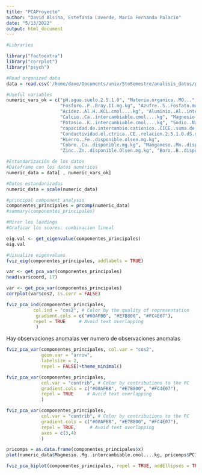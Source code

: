 ```yaml
---
title: "PCAProyecto"
author: "David Alsina, Estefanía Laverde, María Fernanda Palacio"
date: "5/13/2022"
output: html_document
---
```

```r
#Libraries

library("factoextra")
library("corrplot")
library("psych")
```

```r
#Read organized data
data = read.csv('/home/dave/Documents/univ/5toSemestre/analisis_datos/proyecto/proyectoAED/proyectoAED/data_bonita.csv')
```

```r
#Useful variables 
numeric_vars_ok = c("pH.agua.suelo.2.5.1.0", "Materia.organica..MO...",
                    "Fosforo..P..Bray.II.mg.kg", "Azufre..S..Fosfato.monocalcico.mg.kg",
                    "Acidez..Al.H..KCL.cmol....kg", "Aluminio..Al..intercambiable.cmol....kg",
                    "Calcio..Ca..intercambiable.cmol....kg", "Magnesio..Mg..intercambiable.cmol....kg",
                    "Potasio..K..intercambiable.cmol....kg", "Sodio..Na..intercambiable.cmol....kg",
                    "capacidad.de.intercambio.cationico..CICE..suma.de.bases.cmol....kg",
                    "Conductividad.el.ctrica..CE..relacion.2.5.1.0.dS.m",
                    "Hierro..Fe..disponible.olsen.mg.kg",
                    "Cobre..Cu..disponible.mg.kg", "Manganeso..Mn..disponible.Olsen.mg.kg",
                    "Zinc..Zn..disponible.Olsen.mg.kg", "Boro..B..disponible.mg.kg")


```

```r
#Estandarización de los datos
#Dataframe con los datos numéricos
numeric_data = data[ , numeric_vars_ok]

#Datos estandarizados
numeric_data = scale(numeric_data)
```


```r
#principal component analysis
componentes_principales = prcomp(numeric_data)
#summary(componentes_principales)

#Mirar los loadings
#Graficar los scores: combinacion lineal
```
```r
eig.val <- get_eigenvalue(componentes_principales)
eig.val
```
```r
#Visualize eigenvalues
fviz_eig(componentes_principales, addlabels = TRUE)
```

```r
var <- get_pca_var(componentes_principales)
head(var$coord, 17)
```

```r
var <- get_pca_var(componentes_principales)
corrplot(var$cos2, is.corr = FALSE)
```


```r
fviz_pca_ind(componentes_principales,
          col.ind = "cos2", # Color by the quality of representation
           gradient.cols = c("#00AFBB", "#E7B800", "#FC4E07"),
          repel = TRUE     # Avoid text overlapping
           )
```
Hay observaciones anomalas
ver numero de observaciones anomalas

```r
fviz_pca_var(componentes_principales, col.var = "cos2", 
             geom.var = "arrow", 
             labelsize = 2, 
             repel = FALSE)+theme_minimal()

```


```r
fviz_pca_var(componentes_principales,
             col.var = "contrib", # Color by contributions to the PC
             gradient.cols = c("#00AFBB", "#E7B800", "#FC4E07"),
             repel = TRUE     # Avoid text overlapping
             )
```

```r
fviz_pca_var(componentes_principales,
             col.var = "contrib", # Color by contributions to the PC
             gradient.cols = c("#00AFBB", "#E7B800", "#FC4E07"),
             repel = TRUE,     # Avoid text overlapping
             axes = c(3,4)
             )
```


```r
pricomps = as.data.frame(componentes_principales$x)
plot(numeric_data$Magnesio..Mg..intercambiable.cmol....kg, pricomps$PC1)
```



```r
fviz_pca_biplot(componentes_principales, repel = TRUE, addEllipses = TRUE, habillage = data$Departamento, geom = "point")
```


